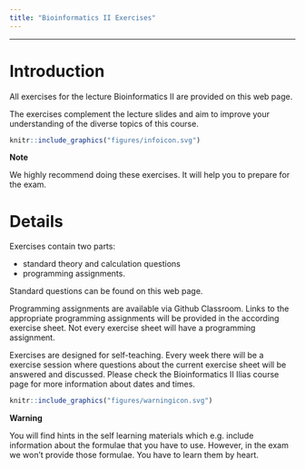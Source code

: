 ```yaml
---
title: "Bioinformatics II Exercises"
---
```


---------------------------------

# Introduction

All exercises for the lecture Bioinformatics II are provided on this web page.

The exercises complement the lecture slides and aim to improve your understanding of the diverse topics of this course.


:::: {#explaining .message-box }

::: {#note-exp .note-header}
```r
knitr::include_graphics("figures/infoicon.svg")
```
**Note**
:::
::: {#note-exp .note-body}


We highly recommend doing these exercises. It will help you to prepare for the 
exam.

:::

::::

# Details

Exercises contain two parts:

- standard theory and calculation questions 
- programming assignments.

Standard questions can be found on this web page.

Programming assignments are available via Github Classroom. Links to the appropriate programming assignments will be provided in the according exercise sheet.
Not every exercise sheet will have a programming assignment.

Exercises are designed for self-teaching. Every week there will be a exercise session where questions about the current exercise sheet will be answered and discussed. Please check the Bioinformatics II Ilias course page for more information about dates and times.


:::: {#explaining .warning-box }

::: {#note-exp .warning-header}
```r
knitr::include_graphics("figures/warningicon.svg")
```
**Warning**
:::
::: {#note-exp .note-body}

You will find hints in the self learning materials which e.g. include information
about the formulae that you have to use.
However, in the exam we won't provide those formulae. You have to learn them by heart.

:::


::::

